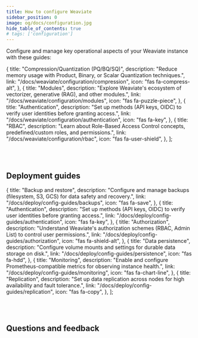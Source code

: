 ```yaml
---
title: How to configure Weaviate
sidebar_position: 0
image: og/docs/configuration.jpg
hide_table_of_contents: true
# tags: ['configuration']
---
```


Configure and manage key operational aspects of your Weaviate instance with these guides:


  {
    title: "Compression/Quantization (PQ/BQ/SQ)",
    description:
      "Reduce memory usage with Product, Binary, or Scalar Quantization techniques.",
    link: "/docs/weaviate/configuration/compression",
    icon: "fas fa-compress-alt",
  },
  {
    title: "Modules",
    description:
      "Explore Weaviate's ecosystem of vectorizer, generative (RAG), and other modules.",
    link: "/docs/weaviate/configuration/modules",
    icon: "fas fa-puzzle-piece",
  },
  {
    title: "Authentication",
    description:
      "Set up methods (API keys, OIDC) to verify user identities before granting access.",
    link: "/docs/weaviate/configuration/authentication",
    icon: "fas fa-key",
  },
  {
    title: "RBAC",
    description:
      "Learn about Role-Based Access Control concepts, predefined/custom roles, and permissions.",
    link: "/docs/weaviate/configuration/rbac",
    icon: "fas fa-user-shield",
  },
];

<br />
<CardsSection items={configOpsData} />
<br />

## Deployment guides

  {
    title: "Backup and restore",
    description:
      "Configure and manage backups (filesystem, S3, GCS) for data safety and recovery.",
    link: "/docs/deploy/config-guides/backups",
    icon: "fas fa-save",
  },
  {
    title: "Authentication",
    description:
      "Set up methods (API keys, OIDC) to verify user identities before granting access.",
    link: "/docs/deploy/config-guides/authentication",
    icon: "fas fa-key",
  },
  {
    title: "Authorization",
    description:
      "Understand Weaviate's authorization schemes (RBAC, Admin List) to control user permissions.",
    link: "/docs/deploy/config-guides/authorization",
    icon: "fas fa-shield-alt",
  },
  {
    title: "Data persistence",
    description:
      "Configure volume mounts and settings for durable data storage on disk.",
    link: "/docs/deploy/config-guides/persistence",
    icon: "fas fa-hdd",
  },
  {
    title: "Monitoring",
    description:
      "Enable and configure Prometheus-compatible metrics for observing instance health.",
    link: "/docs/deploy/config-guides/monitoring",
    icon: "fas fa-chart-line",
  },
  {
    title: "Replication",
    description:
      "Set up data replication across nodes for high availability and fault tolerance.",
    link: "/docs/deploy/config-guides/replication",
    icon: "fas fa-copy",
  },
];

<br />
<CardsSection items={deployConfigOpsData} />
<br />

## Questions and feedback


<DocsFeedback />
